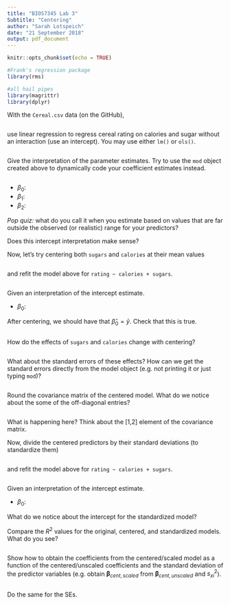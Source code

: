 ```yaml
---
title: "BIOS7345 Lab 3"
Subtitle: "Centering"
author: "Sarah Lotspeich"
date: "21 September 2018"
output: pdf_document
---
```


```r
knitr::opts_chunk$set(echo = TRUE)

#Frank's regression package
library(rms)

#all hail pipes
library(magrittr)
library(dplyr)
```

With the `Cereal.csv` data (on the GitHub), 

```r

```

use linear regression to regress cereal rating on calories and sugar without an interaction (use an intercept). You may use either `lm()` or `ols()`. 

```r

```

Give the interpretation of the parameter estimates. Try to use the `mod` object created above to dynamically code your coefficient estimates instead. 

```r

```

  - $\beta_0:$ 
  - $\beta_1:$ 
  - $\beta_2:$ 

*Pop quiz:* what do you call it when you estimate based on values that are far outside the observed (or realistic) range for your predictors? 
  
Does this intercept interpretation make sense? 

Now, let's try centering both `sugars` and `calories` at their mean values

```r

```

and refit the model above for `rating ~ calories + sugars`.

```r

```

Given an interpretation of the intercept estimate. 

  - $\beta_0$: 

After centering, we should have that $\hat{\beta}_0 = \bar{y}$. Check that this is true.

```r

```

How do the effects of `sugars` and `calories` change with centering? 

```r

```

What about the standard errors of these effects? How can we get the standard errors directly from the model object (e.g. not printing it or just typing `mod`)? 

```r

```

Round the covariance matrix of the centered model. What do we notice about the some of the off-diagonal entries?

```r

```

What is happening here? Think about the [1,2] element of the covariance matrix.

Now, divide the centered predictors by their standard deviations (to standardize them)

```r

```

and refit the model above for `rating ~ calories + sugars`.

```r

```

Given an interpretation of the intercept estimate. 

  - $\beta_0$: 
  
What do we notice about the intercept for the standardized model? 
  
Compare the $R^2$ values for the original, centered, and standardized models. What do you see? 

```r

```

Show how to obtain the coefficients from the centered/scaled model as a function of the centered/unscaled coefficients and the standard deviation of the predictor variables (e.g. obtain $\pmb{\beta}_{cent,scaled}$ from $\pmb{\beta}_{cent,unscaled}$ and $s^2_{xi}$). 

```r

```

Do the same for the SEs. 

```r

```
